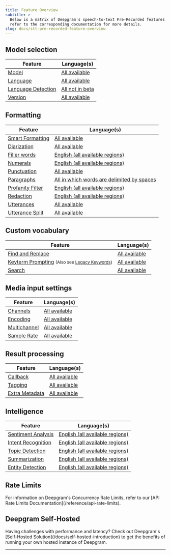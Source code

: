 ```yaml
---
title: Feature Overview
subtitle: >-
  Below is a matrix of Deepgram's speech-to-text Pre-Recorded features. Please
  refer to the corresponding documentation for more details.
slug: docs/stt-pre-recorded-feature-overview
---
```



## Model selection

| Feature                                        | Language(s)                              |
| ---------------------------------------------- | ---------------------------------------- |
| [Model](/docs/model)                           | [All available](/docs/models-overview)   |
| [Language](/docs/language)                     | [All available](/docs/models-overview)   |
| [Language Detection](/docs/language-detection) | [All not in beta](/docs/models-overview) |
| [Version](/docs/version)                       | [All available](/docs/models-overview)   |

## Formatting

| Feature                                    | Language(s)                                                         |
| ------------------------------------------ | ------------------------------------------------------------------- |
| [Smart Formatting](/docs/smart-format)     | [All available](/docs/models-overview)                              |
| [Diarization](/docs/diarization)           | [All available](/docs/models-overview)                              |
| [Filler words](/docs/filler-words)         | [English (all available regions)](/docs/models-overview)            |
| [Numerals](/docs/numerals)                 | [English (all available regions)](/docs/models-overview)            |
| [Punctuation](/docs/punctuation)           | [All available](/docs/models-overview)                              |
| [Paragraphs](/docs/paragraphs)             | [All in which words are delimited by spaces](/docs/models-overview) |
| [Profanity Filter](/docs/profanity-filter) | [English (all available regions)](/docs/models-overview)            |
| [Redaction](/docs/redaction)               | [English (all available regions)](/docs/models-overview)            |
| [Utterances](/docs/utterances)             | [All available](/docs/models-overview)                              |
| [Utterance Split](/docs/utterance-split)   | [All available](/docs/models-overview)                              |

## Custom vocabulary

| Feature                                    | Language(s)                            |
| ------------------------------------------ | -------------------------------------- |
| [Find and Replace](/docs/find-and-replace) | [All available](/docs/models-overview) |
| [Keyterm Prompting](/docs/keyterm) <small>(Also see [Legacy Keywords](/docs/keywords))</small>        | [All available](/docs/models-overview) |
| [Search](/docs/search)                     | [All available](/docs/models-overview) |

## Media input settings

| Feature                            | Language(s)                            |
| ---------------------------------- | -------------------------------------- |
| [Channels](/docs/channels)         | [All available](/docs/models-overview) |
| [Encoding](/docs/encoding)         | [All available](/docs/models-overview) |
| [Multichannel](/docs/multichannel) | [All available](/docs/models-overview) |
| [Sample Rate](/docs/sample-rate)   | [All available](/docs/models-overview) |

## Result processing

| Feature                                | Language(s)                            |
| -------------------------------------- | -------------------------------------- |
| [Callback](/docs/callback)             | [All available](/docs/models-overview) |
| [Tagging](/docs/tagging)               | [All available](/docs/models-overview) |
| [Extra Metadata](/docs/extra-metadata) | [All available](/docs/models-overview) |

## Intelligence

| Feature                                        | Language(s)                                                 |
| ---------------------------------------------- | ----------------------------------------------------------- |
| [Sentiment Analysis](/docs/sentiment-analysis) | [English (all available regions)](/docs/languages-overview) |
| [Intent Recognition](/docs/intent-recognition) | [English (all available regions)](/docs/languages-overview) |
| [Topic Detection](/docs/topic-detection)       | [English (all available regions)](/docs/languages-overview) |
| [Summarization](/docs/summarization)           | [English (all available regions)](/docs/languages-overview) |
| [Entity Detection](/docs/detect-entities)      | [English (all available regions)](/docs/languages-overview) |

## Rate Limits

<Info>
  For information on Deepgram's Concurrency Rate Limits, refer to our [API Rate Limits Documentation](/reference/api-rate-limits).
</Info>

## Deepgram Self-Hosted

<Info>
  Having challenges with performance and latency? Check out Deepgram's [Self-Hosted Solution](/docs/self-hosted-introduction) to get the benefits of running your own hosted instance of Deepgram.
</Info>

***
